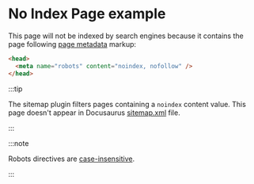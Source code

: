 # No Index Page example

<head>
  <meta name="robots" content="nOiNdeX, NoFolLoW" />
</head>

This page will not be indexed by search engines because it contains the page following [page metadata](/docs/seo#single-page-metadata) markup:

```html
<head>
  <meta name="robots" content="noindex, nofollow" />
</head>
```

:::tip

The sitemap plugin filters pages containing a `noindex` content value. This page doesn't appear in Docusaurus [sitemap.xml](pathname:///sitemap.xml) file.

:::

:::note

Robots directives are [case-insensitive](https://developers.google.com/search/docs/advanced/robots/robots_meta_tag#directives).

:::